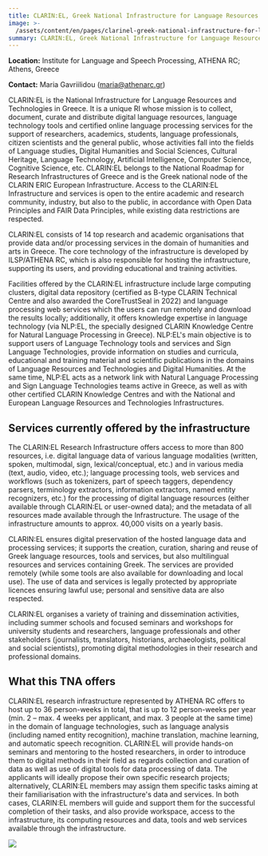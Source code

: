 ```yaml
---
title: CLARIN:EL, Greek National Infrastructure for Language Resources & Technologies
image: >-
  /assets/content/en/pages/clarinel-greek-national-infrastructure-for-language-resources-technologies-hosted-by-institute-for-language-and-speech-processing-athena-rc-athens-greece/image.jpg
summary: CLARIN:EL, Greek National Infrastructure for Language Resources & Technologies
---
```

**Location:** Institute for Language and Speech Processing, ATHENA RC; Athens, Greece

**Contact:** Maria Gavriilidou ([maria@athenarc.gr](mailto:maria@athenarc.gr))

CLARIN:EL is the National Infrastructure for Language Resources and Technologies in Greece. It is a unique RI whose mission is to collect, document, curate and distribute digital language resources, language technology tools and certified online language processing services for the support of researchers, academics, students, language professionals, citizen scientists and the general public, whose activities fall into the fields of Language studies, Digital Humanities and Social Sciences, Cultural Heritage, Language Technology, Artificial Intelligence, Computer Science, Cognitive Science, etc. CLARIN:EL belongs to the National Roadmap for Research Infrastructures of Greece and is the Greek national node of the CLARIN ERIC European Infrastructure. Access to the CLARIN:EL Infrastructure and services is open to the entire academic and research community, industry, but also to the public, in accordance with  Open Data Principles and FAIR Data Principles, while existing data restrictions are respected.

CLARIN:EL consists of 14 top research and academic organisations that provide data and/or processing services in the domain of humanities and arts in Greece. The core technology of the infrastructure is developed by ILSP/ATHENA RC, which is also responsible for hosting the infrastructure, supporting its users, and providing educational and training activities.

Facilities offered by the CLARIN:EL infrastructure include large computing clusters, digital data repository (certified as B-type CLARIN Technical Centre and also awarded the CoreTrustSeal in 2022) and language processing web services which the users can run remotely and download the results locally; additionally, it offers knowledge expertise in language technology (via NLP:EL, the specially designed CLARIN Knowledge Centre for Natural Language Processing in Greece). NLP:EL's main objective is to support users of Language Technology tools and services and Sign Language Technologies, provide information on studies and curricula, educational and training material and scientific publications in the domains of Language Resources and Technologies and Digital Humanities. At the same time, NLP:EL acts as a network link with Natural Language Processing and Sign Language Technologies teams active in Greece, as well as with other certified CLARIN Knowledge Centres and with the National and European Language Resources and Technologies Infrastructures.

## Services currently offered by the infrastructure

The CLARIN:EL Research Infrastructure offers access to more than 800 resources, i.e. digital language data of various language modalities (written, spoken, multimodal, sign, lexical/conceptual, etc.) and in various media (text, audio, video, etc.); language processing tools, web services and workflows (such as tokenizers, part of speech taggers, dependency parsers, terminology extractors, information extractors, named entity recognizers, etc.) for the processing of digital language resources (either available through CLARIN:EL or user-owned data); and the metadata of all resources made available through the Infrastructure. The usage of the infrastructure amounts to approx. 40,000 visits on a yearly basis.

CLARIN:EL ensures digital preservation of the hosted language data and processing services; it supports the creation, curation, sharing and reuse of Greek language resources, tools and services, but also multilingual resources and services containing Greek. The services are provided remotely (while some tools are also available for downloading and local use). The use of data and services is legally protected by appropriate licences ensuring lawful use; personal and sensitive data are also respected.

CLARIN:EL organises a variety of training and dissemination activities, including summer schools and focused seminars and workshops for university students and researchers, language professionals and other stakeholders (journalists, translators, historians, archaeologists, political and social scientists), promoting digital methodologies in their research and professional domains.

## What this TNA offers

CLARIN:EL research infrastructure represented by ATHENA RC offers to host up to 36 person-weeks in total, that is up to 12 person-weeks per year (min. 2 – max. 4 weeks per applicant, and max. 3 people at the same time) in the domain of language technologies, such as language analysis (including named entity recognition), machine translation, machine learning, and automatic speech recognition. CLARIN:EL will provide hands-on seminars and mentoring to the hosted researchers, in order to introduce them to digital methods in their field as regards collection and curation of data as well as use of digital tools for data processing of data. The applicants will ideally propose their own specific research projects; alternatively, CLARIN:EL members may assign them specific tasks aiming at their familiarisation with the infrastructure's data and services. In both cases, CLARIN:EL members will guide and support them for the successful completion of their tasks, and also provide workspace, access to the infrastructure, its computing resources and data, tools and web services available through the infrastructure.

<LinkButton label="Apply Now" href="/tna-application-process/" />

![](/assets/content/en/pages/clarinel-greek-national-infrastructure-for-language-resources-technologies-hosted-by-institute-for-language-and-speech-processing-athena-rc-athens-greece/logo.png)
